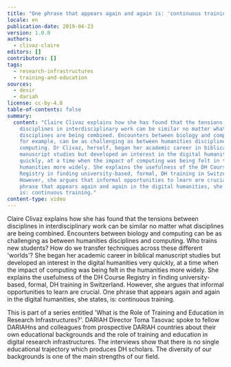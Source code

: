 ```yaml
---
title: "One phrase that appears again and again is: 'continuous training'"
locale: en
publication-date: 2019-04-23
version: 1.0.0
authors:
  - clivaz-claire
editors: []
contributors: []
tags:
  - research-infrastructures
  - training-and-education
sources:
  - desir
  - dariah
license: cc-by-4.0
table-of-contents: false
summary:
  content: "Claire Clivaz explains how she has found that the tensions between
    disciplines in interdisciplinary work can be similar no matter what
    disciplines are being combined. Encounters between biology and computing,
    for example, can be as challenging as between humanities disciplines and
    computing. Dr Clivaz, herself, began her academic career in biblical
    manuscript studies but developed an interest in the digital humanities very
    quickly, at a time when the impact of computing was being felt in the
    humanities more widely. She explains the usefulness of the DH Course
    Registry in finding university-based, formal, DH training in Switzerland.
    However, she argues that informal opportunities to learn are crucial. One
    phrase that appears again and again in the digital humanities, she states,
    is: continuous training."
content-type: video
---
```

Claire Clivaz explains how she has found that the tensions between disciplines in interdisciplinary work can be similar no matter what disciplines are being combined. Encounters between biology and computing can be as challenging as between humanities disciplines and computing. Who trains new students? How do we transfer techniques across these different 'worlds'? She began her academic career in biblical manuscript studies but developed an interest in the digital humanities very quickly, at a time when the impact of computing was being felt in the humanities more widely. She explains the usefulness of the DH Course Registry in finding university-based, formal, DH training in Switzerland. However, she argues that informal opportunities to learn are crucial. One phrase that appears again and again in the digital humanities, she states, is: continuous training.

This is part of a series entitled 'What is the Role of Training and Education in Research Infrastructures?'. DARIAH Director Toma Tasovac spoke to fellow DARIAHns and colleagues from prospective DARIAH countries about their own educational backgrounds and the role of training and education in digital research infrastructures. The interviews show that there is no single educational trajectory which produces DH scholars. The diversity of our backgrounds is one of the main strengths of our field.

<VideoCard provider="youtube" id="mI1yfjAkwrM" title="One phrase that appears again and again is: 'continuous training'" image="/assets/content/assets/en/resources/hosted/one-phrase-that-appears-again-and-again-is-continuous-training/clivaz-training.jpg" />
